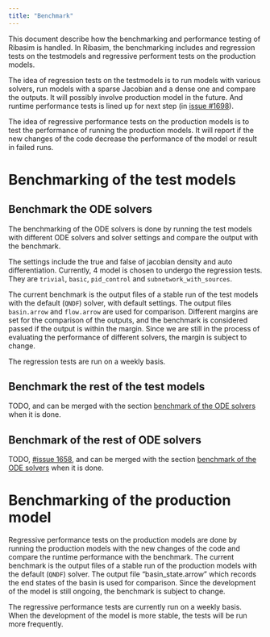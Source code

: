 ```yaml
---
title: "Benchmark"
---
```


This document describe how the benchmarking and performance testing of Ribasim is handled. In Ribasim, the benchmarking includes and regression tests on the testmodels and regressive performent tests on the production models.

The idea of regression tests on the testmodels is to run models with various solvers, run models with a sparse Jacobian and a dense one and compare the outputs.
It will possibly involve production model in the future.
And runtime performance tests is lined up for next step (in [issue #1698](https://github.com/Deltares/Ribasim/issues/1698)).

The idea of regressive performance tests on the production models is to test the performance of running the production models.
It will report if the new changes of the code decrease the performance of the model or result in failed runs.

# Benchmarking of the test models
## Benchmark the ODE solvers
The benchmarking of the ODE solvers is done by running the test models with different ODE solvers and solver settings and compare the output with the benchmark.

The settings include the true and false of jacobian density and auto differentiation. Currently, 4 model is chosen to undergo the regression tests. They are `trivial`, `basic`, `pid_control` and `subnetwork_with_sources`.

The current benchmark is the output files of a stable run of the test models with the default (`QNDF`) solver, with default settings.
The output files `basin.arrow` and `flow.arrow` are used for comparison.
Different margins are set for the comparison of the outputs, and the benchmark is considered passed if the output is within the margin.
Since we are still in the process of evaluating the performance of different solvers, the margin is subject to change.

The regression tests are run on a weekly basis.

## Benchmark the rest of the test models
TODO, and can be merged with the section [benchmark of the ODE solvers](#benchmark-the-ode-solvers) when it is done.

## Benchmark of the rest of ODE solvers
TODO, [#issue 1658](https://github.com/Deltares/Ribasim/issues/1658), and can be merged with the section [benchmark of the ODE solvers](#benchmark-the-ode-solvers) when it is done.

# Benchmarking of the production model
Regressive performance tests on the production models are done by running the production models with the new changes of the code and compare the runtime performance with the benchmark.
The current benchmark is the output files of a stable run of the production models with the default (`QNDF`) solver.
The output file "basin_state.arrow" which records the end states of the basin is used for comparison.
Since the development of the model is still ongoing, the benchmark is subject to change.

The regressive performance tests are currently run on a weekly basis. When the development of the model is more stable, the tests will be run more frequently.
